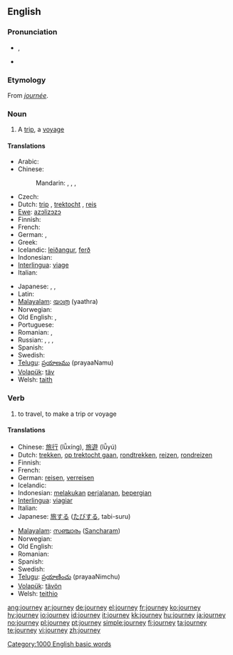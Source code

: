 {{wikipedia}}
==English==

===Pronunciation===
* {{IPA|/ˈdʒɜː(ɹ)ni/}}, {{SAMPA|/"dZ3:(r)ni/}}
* {{audio|en-us-journey.ogg|Audio (US)}}
*: {{rhymes|ɜː(ɹ)ni}}

===Etymology===
From {{etyl|fro}} ''[[journée]]''.

===Noun===
{{en-noun}}

# A [[trip]], a [[voyage]]

====Translations====
{{trans-top|trip, a voyage}}
* Arabic: {{t-|ar|رحلة|f|tr=riHla|sc=Arab}}
* Chinese:
*: Mandarin: {{t|cmn|旅游|tr=lǚyóu|sc=Hani|xs=Mandarin}}, {{t-|cmn|旅行|tr=lǚxíng|sc=Hani|xs=Mandarin}}, {{t|cmn|旅途|tr=lǚtú|sc=Hani|xs=Mandarin}}, {{t|cmn|旅程|tr=lǚchéng|sc=Hani|xs=Mandarin}}
* Czech: {{t+|cs|cesta|f}}
* Dutch: [[trip]] {{f}}, [[trektocht]] {{f}}, [[reis]] {{f}}
* [[Ewe]]: [[azɔlizɔzɔ]]
* Finnish: {{t+|fi|matka}}
* French: {{t+|fr|voyage|m}}
* German: {{t+|de|Reise|f}}, {{t+|de|Tour|f}}
* Greek: {{t+|el|ταξίδι|n|tr=taxidi|sc=Grek}}
* Icelandic: [[leiðangur]], [[ferð]]
* Indonesian: {{t+|id|jalan|alt=perjalanan|xs=Indonesian}}
* [[Interlingua]]: [[viage]]
* Italian: {{t+|it|viaggio}}
{{trans-mid}}
* Japanese: {{t-|ja|旅行|tr=ryokō|sc=Jpan}},  {{t+|ja|旅|tr=tabi|sc=Jpan}},  {{t|ja|ツアー|tr=tsuā|sc=Jpan}}
* Latin: {{t+|la|iter}}
* [[Malayalam]]: [[യാത്ര]] (yaathra)
* Norwegian: {{t+|no|reise}}
* Old English: {{t-|ang|siþ|m|alt=sīþ|xs=Old English}}, {{t-|ang|faru|f|xs=Old English}}
* Portuguese: {{t+|pt|viagem|f}}
* Romanian: {{t-|ro|voiaj|n}}, {{t-|ro|călătorie|f}}
* Russian: {{t|ru|путешествие|n|tr=putešéstvije|sc=Cyrl}},  {{t|ru|поездка|f|tr=pojézdka|sc=Cyrl}},  {{qualifier|indeclinable}} {{t|ru|турне|n|tr=turné|sc=Cyrl}},  {{t|ru|вояж|m|tr=vojáž|sc=Cyrl}}
* Spanish: {{t-|es|viaje|m}}
* Swedish: {{t+|sv|resa|c}}
* [[Telugu]]: [[ప్రయాణము]] (prayaaNamu)
* [[Volapük]]: [[täv]]
* Welsh: [[taith]] {{f}}
{{trans-bottom}}

===Verb===
{{en-verb}}

# to travel, to make a trip or voyage

====Translations====
{{trans-top|to travel, to make a trip or voyage}}
* Chinese: [[旅行]] (lǚxíng), [[旅遊]] (lǚyú)
* Dutch: [[trekken]], [[op trektocht gaan]], [[rondtrekken]], [[reizen]], [[rondreizen]]
* Finnish: {{t+|fi|matkustaa}}
* French: {{t+|fr|voyager}}
* German: [[reisen]], [[verreisen]]
* Icelandic: {{t+|is|ferðast}}
* Indonesian: [[laku|melakukan]] [[jalan|perjalanan]], [[pergi|bepergian]]
* [[Interlingua]]: [[viagiar]]
* Italian: {{t+|it|viaggiare}}
* Japanese: [[旅]]する ([[たび]]する, tabi-suru)
{{trans-mid}}
* [[Malayalam]]: [[സഞ്ചാരം]] ([[സഞ്ചാരം|Sancharam]])
* Norwegian: {{t+|no|reise}}
* Old English: {{t-|ang|siþian|alt=sīþian|xs=Old English}}
* Romanian: {{t+|ro|călători}}
* Spanish: {{t+|es|viajar}}
* Swedish: {{t+|sv|resa}}
* [[Telugu]]: [[ప్రయాణించు]] (prayaaNimchu)
* [[Volapük]]: [[tävön]]
* Welsh: [[teithio]]
{{trans-bottom}}

[[Category:1000 English basic words]]

[[ang:journey]]
[[ar:journey]]
[[de:journey]]
[[el:journey]]
[[fr:journey]]
[[ko:journey]]
[[hy:journey]]
[[io:journey]]
[[id:journey]]
[[it:journey]]
[[kk:journey]]
[[hu:journey]]
[[ja:journey]]
[[no:journey]]
[[pl:journey]]
[[pt:journey]]
[[simple:journey]]
[[fi:journey]]
[[ta:journey]]
[[te:journey]]
[[vi:journey]]
[[zh:journey]]
